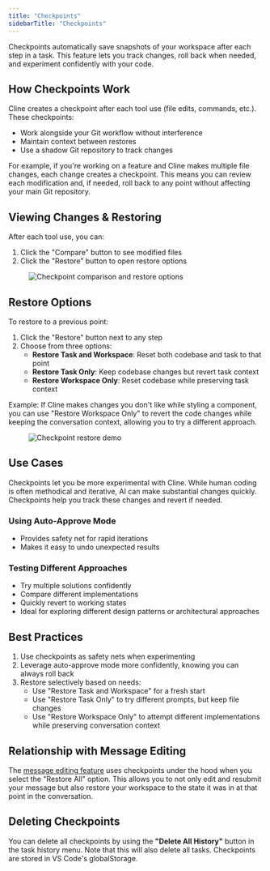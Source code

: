 ```yaml
---
title: "Checkpoints"
sidebarTitle: "Checkpoints"
---
```


Checkpoints automatically save snapshots of your workspace after each step in a task. This feature lets you track changes, roll back when needed, and experiment confidently with your code.

## How Checkpoints Work

Cline creates a checkpoint after each tool use (file edits, commands, etc.). These checkpoints:

-   Work alongside your Git workflow without interference
-   Maintain context between restores
-   Use a shadow Git repository to track changes

For example, if you're working on a feature and Cline makes multiple file changes, each change creates a checkpoint. This means you can review each modification and, if needed, roll back to any point without affecting your main Git repository.

## Viewing Changes & Restoring

After each tool use, you can:

1. Click the "Compare" button to see modified files
2. Click the "Restore" button to open restore options

<figure>
	<img
		src="https://storage.googleapis.com/cline_public_images/docs/assets/image%20(13).png"
		alt="Checkpoint comparison and restore options"
	/>
</figure>

## Restore Options

To restore to a previous point:

1. Click the "Restore" button next to any step
2. Choose from three options:
    - **Restore Task and Workspace**: Reset both codebase and task to that point
    - **Restore Task Only**: Keep codebase changes but revert task context
    - **Restore Workspace Only**: Reset codebase while preserving task context

Example: If Cline makes changes you don't like while styling a component, you can use "Restore Workspace Only" to revert the code changes while keeping the conversation context, allowing you to try a different approach.

<figure>
	<img src="https://storage.googleapis.com/cline_public_images/docs/assets/checkpointsDemo.gif" alt="Checkpoint restore demo" />
</figure>

## Use Cases

Checkpoints let you be more experimental with Cline. While human coding is often methodical and iterative, AI can make substantial changes quickly. Checkpoints help you track these changes and revert if needed.

### Using Auto-Approve Mode

-   Provides safety net for rapid iterations
-   Makes it easy to undo unexpected results

### Testing Different Approaches

-   Try multiple solutions confidently
-   Compare different implementations
-   Quickly revert to working states
-   Ideal for exploring different design patterns or architectural approaches

## Best Practices

1. Use checkpoints as safety nets when experimenting
2. Leverage auto-approve mode more confidently, knowing you can always roll back
3. Restore selectively based on needs:
    - Use "Restore Task and Workspace" for a fresh start
    - Use "Restore Task Only" to try different prompts, but keep file changes
    - Use "Restore Workspace Only" to attempt different implementations while preserving conversation context

## Relationship with Message Editing

The [message editing feature](/features/editing-messages) uses checkpoints under the hood when you select the "Restore All" option. This allows you to not only edit and resubmit your message but also restore your workspace to the state it was in at that point in the conversation.

## Deleting Checkpoints

You can delete all checkpoints by using the **"Delete All History"** button in the task history menu. Note that this will also delete all tasks. Checkpoints are stored in VS Code's globalStorage.
